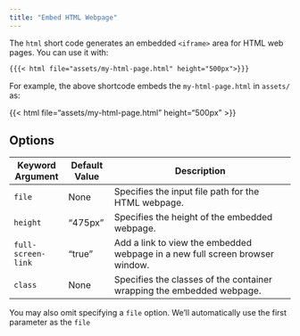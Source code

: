 ```yaml
---
title: "Embed HTML Webpage"
---
```


The `html` short code generates an embedded `<iframe>` area for HTML web pages. You can use it with:

```markdown
{{{< html file="assets/my-html-page.html" height="500px">}}}
```

For example, the above shortcode embeds the `my-html-page.html` in `assets/` as:

{{< html file="assets/my-html-page.html" height="500px" >}}

## Options

| Keyword Argument | Default Value | Description                                              |
|------------------|---------------|----------------------------------------------------------|
| `file`           | None          | Specifies the input file path for the HTML webpage.      |
| `height`         | "475px"       | Specifies the height of the embedded webpage.            |
| `full-screen-link`    | "true"        | Add a link to view the embedded webpage in a new full screen browser window.         |
| `class`          | None          | Specifies the classes of the container wrapping the embedded webpage. |

You may also omit specifying a `file` option. We'll automatically use the first parameter as the `file`